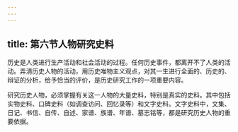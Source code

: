 ```yaml
---
---
---
```

title: 第六节人物研究史料
---



历史是人类进行生产活动和社会活动的过程。任何历史事件，都离开不了人类的活动。弄清历史人物的活动，用历史唯物主义观点，对其一生进行全面的、历史的、辩证的分析，给予恰当的评价，是历史研究工作的一项重要内容。

研究历史人物，必须掌握有关这一人物的大量史料，特别是真实的史料。其中包括实物史料、口碑史料（如调查访问、回忆录等）和文字史料。文字史料中，文集、日记、书信、自传、自述、家谱、族谱、年谱、墓志铭等，都是研究历史人物的重要依据。